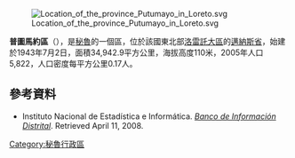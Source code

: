 [[Image:Location_of_the_province_Putumayo_in_Loreto.svg|right]]

'''普圖馬約區'''（{{lang-es|Distrito de Putumayo}}），是[[秘魯|秘魯]]的一個區，位於該國東北部[[洛雷託大區|洛雷託大區]]的[[邁納斯省|邁納斯省]]，始建於1943年7月2日，面積34,942.9平方公里，海拔高度110米，2005年人口5,822，人口密度每平方公里0.17人。

==參考資料==
*{{es icon}} Instituto Nacional de Estadística e Informática. ''[https://web.archive.org/web/20080423164200/http://desa.inei.gob.pe/mapas/bid/ Banco de Información Distrital]''. Retrieved April 11, 2008.

{{Peru-geo-stub}}
[[Category:秘魯行政區|Category:秘魯行政區]]